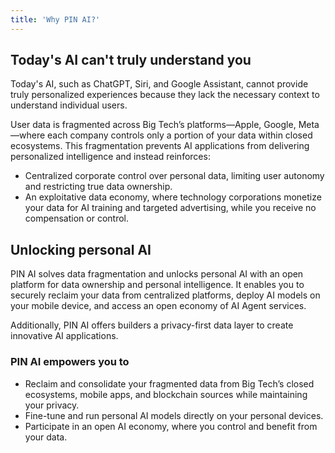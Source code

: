 ```yaml
---
title: 'Why PIN AI?'
---
```

## Today's AI can't truly understand you
Today's AI, such as ChatGPT, Siri, and Google Assistant, cannot provide truly personalized experiences because they lack the necessary context to understand individual users.

User data is fragmented across Big Tech’s platforms—Apple, Google, Meta—where each company controls only a portion of your data within closed ecosystems. This fragmentation prevents AI applications from delivering personalized intelligence and instead reinforces:

- Centralized corporate control over personal data, limiting user autonomy and restricting true data ownership.
- An exploitative data economy, where technology corporations monetize your data for AI training and targeted advertising, while you receive no compensation or control.

## Unlocking personal AI

PIN AI solves data fragmentation and unlocks personal AI with an open platform for data ownership and personal intelligence. It enables you to securely reclaim your data from centralized platforms, deploy AI models on your mobile device, and access an open economy of AI Agent services.

Additionally, PIN AI offers builders a privacy-first data layer to create innovative AI applications.

### PIN AI empowers you to

- Reclaim and consolidate your fragmented data from Big Tech’s closed ecosystems, mobile apps, and blockchain sources while maintaining your privacy.
- Fine-tune and run personal AI models directly on your personal devices.
- Participate in an open AI economy, where you control and benefit from your data.